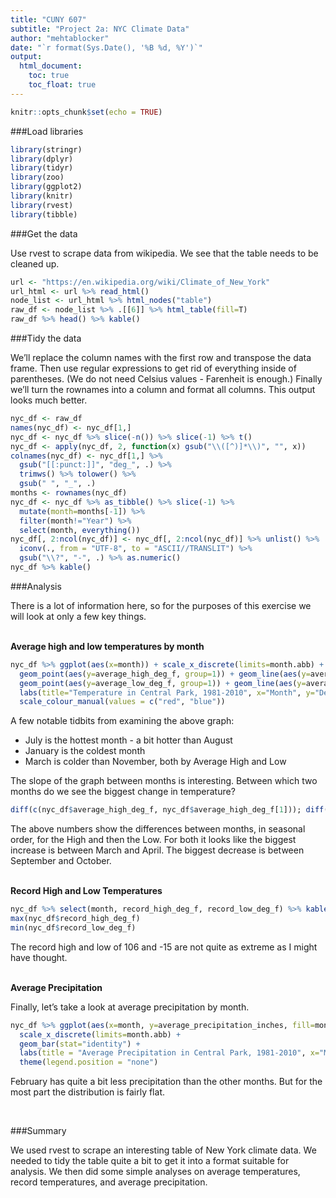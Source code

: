 ---
title: "CUNY 607"
subtitle: "Project 2a: NYC Climate Data"
author: "mehtablocker"
date: "`r format(Sys.Date(), '%B %d, %Y')`"
output:
  html_document:
    toc: true
    toc_float: true
---

<style type="text/css">
h3 {
  color: DarkBlue;
}
</style>

```{r setup, include=FALSE}
knitr::opts_chunk$set(echo = TRUE)

```

  
###Load libraries

```{r libraries, message=FALSE}

library(stringr)
library(dplyr)
library(tidyr)
library(zoo)
library(ggplot2)
library(knitr)
library(rvest)
library(tibble)
```

###Get the data

Use rvest to scrape data from wikipedia. We see that the table needs to be cleaned up.

```{r get_data}
url <- "https://en.wikipedia.org/wiki/Climate_of_New_York"
url_html <- url %>% read_html()
node_list <- url_html %>% html_nodes("table")
raw_df <- node_list %>% .[[6]] %>% html_table(fill=T)
raw_df %>% head() %>% kable()
```

###Tidy the data

We'll replace the column names with the first row and transpose the data frame. Then use regular expressions to get rid of everything inside of parentheses. (We do not need Celsius values - Farenheit is enough.) Finally we'll turn the rownames into a column and format all columns. This output looks much better.

```{r tidy_data}
nyc_df <- raw_df
names(nyc_df) <- nyc_df[1,]
nyc_df <- nyc_df %>% slice(-n()) %>% slice(-1) %>% t()
nyc_df <- apply(nyc_df, 2, function(x) gsub("\\([^)]*\\)", "", x))
colnames(nyc_df) <- nyc_df[1,] %>% 
  gsub("[[:punct:]]", "deg_", .) %>% 
  trimws() %>% tolower() %>% 
  gsub(" ", "_", .)
months <- rownames(nyc_df)
nyc_df <- nyc_df %>% as_tibble() %>% slice(-1) %>% 
  mutate(month=months[-1]) %>% 
  filter(month!="Year") %>% 
  select(month, everything())
nyc_df[, 2:ncol(nyc_df)] <- nyc_df[, 2:ncol(nyc_df)] %>% unlist() %>% 
  iconv(., from = "UTF-8", to = "ASCII//TRANSLIT") %>% 
  gsub("\\?", "-", .) %>% as.numeric()
nyc_df %>% kable()
```

###Analysis

There is a lot of information here, so for the purposes of this exercise we will look at only a few key things.

<br>
**Average high and low temperatures by month**

```{r avg_high_low}
nyc_df %>% ggplot(aes(x=month)) + scale_x_discrete(limits=month.abb) + 
  geom_point(aes(y=average_high_deg_f, group=1)) + geom_line(aes(y=average_high_deg_f, group=1, col="Average High")) + 
  geom_point(aes(y=average_low_deg_f, group=1)) + geom_line(aes(y=average_low_deg_f, group=1, col="Average Low")) + 
  labs(title="Temperature in Central Park, 1981-2010", x="Month", y="Degrees in Farenheit", colour="") + 
  scale_colour_manual(values = c("red", "blue"))
```

A few notable tidbits from examining the above graph:

* July is the hottest month - a bit hotter than August
* January is the coldest month
* March is colder than November, both by Average High and Low

The slope of the graph between months is interesting. Between which two months do we see the biggest change in temperature?

```{r delta_temp}
diff(c(nyc_df$average_high_deg_f, nyc_df$average_high_deg_f[1])); diff(c(nyc_df$average_low_deg_f, nyc_df$average_low_deg_f[1]))
```

The above numbers show the differences between months, in seasonal order, for the High and then the Low. For both it looks like the biggest increase is between March and April. The biggest decrease is between September and October.

<br>
**Record High and Low Temperatures**

```{r record_temps}
nyc_df %>% select(month, record_high_deg_f, record_low_deg_f) %>% kable()
max(nyc_df$record_high_deg_f)
min(nyc_df$record_low_deg_f)
```

The record high and low of 106 and -15 are not quite as extreme as I might have thought.

<br>
**Average Precipitation**

Finally, let's take a look at average precipitation by month.

```{r avg_precip}
nyc_df %>% ggplot(aes(x=month, y=average_precipitation_inches, fill=month)) + 
  scale_x_discrete(limits=month.abb) +
  geom_bar(stat="identity") + 
  labs(title = "Average Precipitation in Central Park, 1981-2010", x="Month", y="Inches") + 
  theme(legend.position = "none")
```

February has quite a bit less precipitation than the other months. But for the most part the distribution is fairly flat.

<br>

###Summary

We used rvest to scrape an interesting table of New York climate data. We needed to tidy the table quite a bit to get it into a format suitable for analysis. We then did some simple analyses on average temperatures, record temperatures, and average precipitation.
